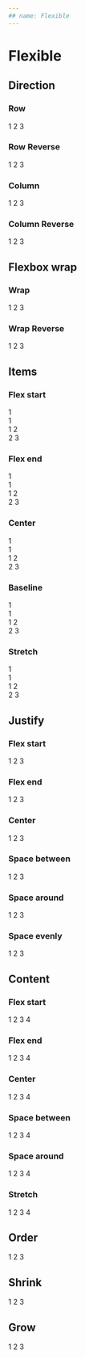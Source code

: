 ```yaml
---
## name: Flexible
---
```



# Flexible

## Direction

### Row

<Playground>
  <Flexible direction="row">
    <Flexible lifting="sm">1</Flexible>
    <Flexible lifting="md">2</Flexible>
    <Flexible lifting="lg">3</Flexible>
  </Flexible>
</Playground>

### Row Reverse

<Playground>
  <Flexible direction="row-reverse">
    <Flexible lifting="sm">1</Flexible>
    <Flexible lifting="md">2</Flexible>
    <Flexible lifting="lg">3</Flexible>
  </Flexible>
</Playground>

### Column

<Playground>
  <Flexible direction="column">
    <Flexible lifting="sm">1</Flexible>
    <Flexible lifting="md">2</Flexible>
    <Flexible lifting="lg">3</Flexible>
  </Flexible>
</Playground>

### Column Reverse

<Playground>
  <Flexible direction="column-reverse">
    <Flexible lifting="sm">1</Flexible>
    <Flexible lifting="md">2</Flexible>
    <Flexible lifting="lg">3</Flexible>
  </Flexible>
</Playground>

## Flexbox wrap

### Wrap

<Playground>
  <Flexible wrap="wrap">
    <Flexible width="30%" lifting="sm">
      1
    </Flexible>
    <Flexible width="30%" lifting="md">
      2
    </Flexible>
    <Flexible width="30%" lifting="lg">
      3
    </Flexible>
  </Flexible>
</Playground>

### Wrap Reverse

<Playground>
  <Flexible wrap="wrap-reverse">
    <Flexible width="30%" lifting="sm">
      1
    </Flexible>
    <Flexible width="30%" lifting="md">
      2
    </Flexible>
    <Flexible width="30%" lifting="lg">
      3
    </Flexible>
  </Flexible>
</Playground>

## Items

### Flex start

<Playground>
  <Flexible items="flex-start">
    <Flexible lifting="sm">
      1 <br /> 1 <br /> 1
    </Flexible>
    <Flexible lifting="md">
      2 <br /> 2
    </Flexible>
    <Flexible lifting="lg">3</Flexible>
  </Flexible>
</Playground>

### Flex end

<Playground>
  <Flexible items="flex-end">
    <Flexible lifting="sm">
      1 <br /> 1 <br /> 1
    </Flexible>
    <Flexible lifting="md">
      2 <br /> 2
    </Flexible>
    <Flexible lifting="lg">3</Flexible>
  </Flexible>
</Playground>

### Center

<Playground>
  <Flexible items="center">
    <Flexible lifting="sm">
      1 <br /> 1 <br /> 1
    </Flexible>
    <Flexible lifting="md">
      2 <br /> 2
    </Flexible>
    <Flexible lifting="lg">3</Flexible>
  </Flexible>
</Playground>

### Baseline

<Playground>
  <Flexible items="baseline">
    <Flexible lifting="sm">
      1 <br /> 1 <br /> 1
    </Flexible>
    <Flexible lifting="md">
      2 <br /> 2
    </Flexible>
    <Flexible lifting="lg">3</Flexible>
  </Flexible>
</Playground>

### Stretch

<Playground>
  <Flexible items="stretch">
    <Flexible lifting="sm">
      1 <br /> 1 <br /> 1
    </Flexible>
    <Flexible lifting="md">
      2 <br /> 2
    </Flexible>
    <Flexible lifting="lg">3</Flexible>
  </Flexible>
</Playground>

## Justify

### Flex start

<Playground>
  <Flexible justify="flex-start">
    <Flexible width="20%" lifting="sm">
      1
    </Flexible>
    <Flexible width="20%" lifting="md">
      2
    </Flexible>
    <Flexible width="20%" lifting="lg">
      3
    </Flexible>
  </Flexible>
</Playground>

### Flex end

<Playground>
  <Flexible justify="flex-end">
    <Flexible width="20%" lifting="sm">
      1
    </Flexible>
    <Flexible width="20%" lifting="md">
      2
    </Flexible>
    <Flexible width="20%" lifting="lg">
      3
    </Flexible>
  </Flexible>
</Playground>

### Center

<Playground>
  <Flexible justify="center">
    <Flexible width="20%" lifting="sm">
      1
    </Flexible>
    <Flexible width="20%" lifting="md">
      2
    </Flexible>
    <Flexible width="20%" lifting="lg">
      3
    </Flexible>
  </Flexible>
</Playground>

### Space between

<Playground>
  <Flexible justify="space-between">
    <Flexible width="20%" lifting="sm">
      1
    </Flexible>
    <Flexible width="20%" lifting="md">
      2
    </Flexible>
    <Flexible width="20%" lifting="lg">
      3
    </Flexible>
  </Flexible>
</Playground>

### Space around

<Playground>
  <Flexible justify="space-around">
    <Flexible width="20%" lifting="sm">
      1
    </Flexible>
    <Flexible width="20%" lifting="md">
      2
    </Flexible>
    <Flexible width="20%" lifting="lg">
      3
    </Flexible>
  </Flexible>
</Playground>

### Space evenly

<Playground>
  <Flexible justify="space-evenly">
    <Flexible width="20%" lifting="sm">
      1
    </Flexible>
    <Flexible width="20%" lifting="md">
      2
    </Flexible>
    <Flexible width="20%" lifting="lg">
      3
    </Flexible>
  </Flexible>
</Playground>

## Content

### Flex start

<Playground>
  <Flexible height="20rem" content="flex-start" wrap="wrap">
    <Flexible width="10rem" lifting="md">
      1
    </Flexible>
    <Flexible width="20rem" lifting="md">
      2
    </Flexible>
    <Flexible width="15rem" lifting="md">
      3
    </Flexible>
    <Flexible width="5rem" lifting="md">
      4
    </Flexible>
  </Flexible>
</Playground>

### Flex end

<Playground>
  <Flexible height="20rem" content="flex-end" wrap="wrap">
    <Flexible width="10rem" lifting="md">
      1
    </Flexible>
    <Flexible width="20rem" lifting="md">
      2
    </Flexible>
    <Flexible width="15rem" lifting="md">
      3
    </Flexible>
    <Flexible width="5rem" lifting="md">
      4
    </Flexible>
  </Flexible>
</Playground>

### Center

<Playground>
  <Flexible height="20rem" content="center" wrap="wrap">
    <Flexible width="10rem" lifting="md">
      1
    </Flexible>
    <Flexible width="20rem" lifting="md">
      2
    </Flexible>
    <Flexible width="15rem" lifting="md">
      3
    </Flexible>
    <Flexible width="5rem" lifting="md">
      4
    </Flexible>
  </Flexible>
</Playground>

### Space between

<Playground>
  <Flexible height="20rem" content="space-between" wrap="wrap">
    <Flexible width="10rem" lifting="md">
      1
    </Flexible>
    <Flexible width="20rem" lifting="md">
      2
    </Flexible>
    <Flexible width="15rem" lifting="md">
      3
    </Flexible>
    <Flexible width="5rem" lifting="md">
      4
    </Flexible>
  </Flexible>
</Playground>

### Space around

<Playground>
  <Flexible height="20rem" content="space-around" wrap="wrap">
    <Flexible width="10rem" lifting="md">
      1
    </Flexible>
    <Flexible width="20rem" lifting="md">
      2
    </Flexible>
    <Flexible width="15rem" lifting="md">
      3
    </Flexible>
    <Flexible width="5rem" lifting="md">
      4
    </Flexible>
  </Flexible>
</Playground>

### Stretch

<Playground>
  <Flexible height="20rem" content="stretch" wrap="wrap">
    <Flexible width="10rem" lifting="md">
      1
    </Flexible>
    <Flexible width="20rem" lifting="md">
      2
    </Flexible>
    <Flexible width="15rem" lifting="md">
      3
    </Flexible>
    <Flexible width="5rem" lifting="md">
      4
    </Flexible>
  </Flexible>
</Playground>

## Order

<Playground>
  <Flexible>
    <Flexible lifting="sm" order="3">
      1
    </Flexible>
    <Flexible lifting="md" order="1">
      2
    </Flexible>
    <Flexible lifting="lg" order="2">
      3
    </Flexible>
  </Flexible>
</Playground>

## Shrink

<Playground>
  <Flexible width="100%">
    <Flexible lifting="sm" shrink="lg" width="100%">
      1
    </Flexible>
    <Flexible lifting="md" shrink="sm" width="100%">
      2
    </Flexible>
    <Flexible lifting="lg" shrink="md" width="100%">
      3
    </Flexible>
  </Flexible>
</Playground>

## Grow

<Playground>
  <Flexible>
    <Flexible lifting="sm" grow={2}>
      1
    </Flexible>
    <Flexible lifting="md" grow={0}>
      2
    </Flexible>
    <Flexible lifting="lg" grow={1}>
      3
    </Flexible>
  </Flexible>
</Playground>
